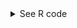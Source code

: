 <details><summary>See R code</summary>

```r
#| include: false
source(here::here("highest-grossing-tours-r.R"))
```

::: {.callout-tip}

```r
annual_hi_gross_tours <-
  ind_html[[9]] |>
  clean_names()
```

```r
annual_hi_gross_tours_clean <-
  annual_hi_gross_tours |>
  dplyr::mutate(across(
    c(adjusted_gross_in_2022_dollar,
      actual_gross),
    ~ as.numeric(str_replace_all(.x, "[$,]", ""))
  ),
  year = lubridate::ymd(year, truncated = 2L),
  decade = as.factor(floor_date(year, years(10))))
```

```r
#| results: hide
#| out.width: 400px
#| dpi: 300
#| fig.show: hide
#| fig.path: "../images/"
#| label: annual-highest-grossing-tours
annual_hi_gross_tours_clean |>
  ggplot(aes(
    x = year,
    y = adjusted_gross_in_2022_dollar,
    size = shows,
    fill = decade
  )) +
  geom_point(alpha = 0.5,
             shape = 21,
             color = "black") +
  geom_smooth(aes(group = decade)) +
  scale_size(range = c(0, 4)) +
  scale_fill_viridis(discrete = TRUE,
                     guide = FALSE,
                     option = "A") +
  theme_minimal() +
  theme(
    legend.position = "none",
    text = element_text(size = 9,
                        family = "lato"),
    title = element_text(size = 16,
                         family = "abril-fatface"),
    panel.background = element_blank(),
    axis.ticks.x = element_blank(),
    axis.text.x = element_blank(),
    axis.title.x = element_blank(),
    axis.title.y = element_blank()
  ) +
  labs(title = "Annual highest-grossing tours")
```

```r
#| results: hide
#| out.width: 400px
#| dpi: 300
#| fig.show: hide
#| fig.path: "../images/"
#| label: num-shows-vs-income
annual_hi_gross_tours_clean |>
  ggplot(aes(
    x = shows,
    y = adjusted_gross_in_2022_dollar,
    fill = decade
  )) +
  geom_point(alpha = 0.5,
             shape = 21,
             color = "black") +
  scale_size(range = c(0, 4)) +
  scale_fill_viridis(discrete = TRUE,
                     guide = FALSE,
                     option = "A") +
  theme_minimal() +
  theme(
    legend.position = "none",
    text = element_text(size = 9,
                        family = "lato"),
    title = element_text(size = 16,
                         family = "abril-fatface"),
    panel.background = element_blank(),
    axis.ticks.x = element_blank(),
    axis.text.x = element_blank(),
    axis.title.x = element_blank(),
    axis.title.y = element_blank()
  ) +
  labs(title = "Number of shows vs. income")
```

:::
</details>